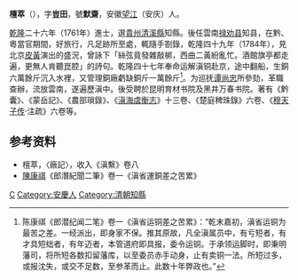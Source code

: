 '''檀萃'''（{{bd|?||?||}}），字'''豈田'''，號'''默齋'''，安徽[[望江|望江]]（安庆）人。

[[乾隆|乾隆]]二十六年（1761年）進士，選[[貴州|貴州]][[清溪縣|清溪縣]]知縣。後任雲南[[禄劝县|禄劝县]]知县，在黔、粵當官期間，好旅行，凡足跡所至處，輒隨手劄錄，乾隆四十九年（1784年），見北京[[皮黃|皮黃]]演出的盛況，曾詠下「絲弦竟發雜敲梆，西曲二黃紛亂忙。酒館旗亭都走遍，更無人肯聽崑腔」的詩句。乾隆四十七年奉命运解滇铜赴京，途中翻船，生銅六萬餘斤沉入水裡，又管理銅廠虧缺銅斤一萬餘斤<ref>陈康祺《郎潜纪闻二笔》卷一《滇省运铜差之苦累》：“乾末嘉初，滇省运铜为最苦之差。一经派出，即身家不保。推其原故，凡全滇属员中，有亏短者，有才具短绌者，有年迈者，本管道府即具报，委令运铜。于承领运脚时，即秉明藩司，将所短各数扣留藩库，以至委员赤手动身，止有卖铜一法。所短过多，或报沈失，或交不足数，至参革而止。此数十年弊政也。”</ref>。为巡抚[[谭尚忠|谭尚忠]]所參劾，革職查辦，流放雲南，遂遍歷滇中。後受聘於昆明育材书院及黑井万春书院。著有《黔囊》、《蒙岳記》、《農部瑣錄》、《[[滇海虞衡志|滇海虞衡志]]》十三卷、《楚庭稗珠錄》六卷、《[[穆天子传|穆天子传]]·注疏》六卷等。

== 参考资料 ==
{{reflist}}
* 檀萃，〈廠記〉，收入《滇繫》卷八
* [[陳康祺|陳康祺]]《郎潛紀聞二筆》卷一《滇省運銅差之苦累》

{{乾隆二十六年辛巳恩科殿試金榜}}

{{Authority control}}

{{DEFAULTSORT:Tan檀}}
[[Category:檀姓|C]]
[[Category:安慶人|Category:安慶人]]
[[Category:清朝知縣|Category:清朝知縣]]
